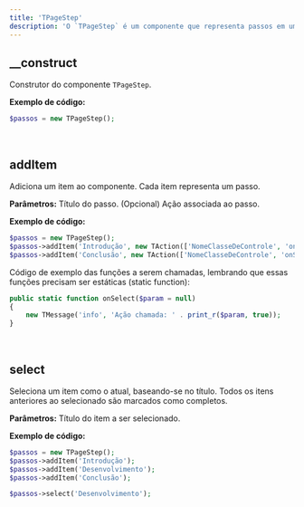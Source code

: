 ```yaml
---
title: 'TPageStep'
description: 'O `TPageStep` é um componente que representa passos em uma página, útil para guiar o usuário através de uma sequência de etapas ou tarefas (derivado da classe `TElement`).'
---
```


## __construct
Construtor do componente `TPageStep`.

**Exemplo de código:**
```php
$passos = new TPageStep();
```

<br/>

## addItem
Adiciona um item ao componente. Cada item representa um passo.

**Parâmetros:**
<ResponseField name="$title" type="mixed" required>Título do passo.</ResponseField>
<ResponseField name="$action" type="TAction" default="null">(Opcional) Ação associada ao passo.</ResponseField>

**Exemplo de código:**
```php
$passos = new TPageStep();
$passos->addItem('Introdução', new TAction(['NomeClasseDeControle', 'onSelect']));
$passos->addItem('Conclusão', new TAction(['NomeClasseDeControle', 'onSelect']));
```

Código de exemplo das funções a serem chamadas, lembrando que essas funções precisam ser estáticas (static function):
```php
public static function onSelect($param = null)
{
    new TMessage('info', 'Ação chamada: ' . print_r($param, true));
}
```

<br/>

## select
Seleciona um item como o atual, baseando-se no título. Todos os itens anteriores ao selecionado são marcados como completos.

**Parâmetros:**
<ResponseField name="$title" type="mixed" required>Título do item a ser selecionado.</ResponseField>

**Exemplo de código:**
```php
$passos = new TPageStep();
$passos->addItem('Introdução');
$passos->addItem('Desenvolvimento');
$passos->addItem('Conclusão');

$passos->select('Desenvolvimento');
```